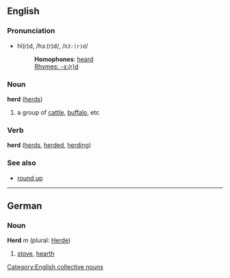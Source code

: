 ==English==
===Pronunciation===
*hî(r)d, /hɜː(r)d/, /<tt>h3:(r)d</tt>/
*:'''Homophones''': [[heard]]
*:[[Rhymes:English:-ɜː(r)d|Rhymes: -ɜː(r)d]]

===Noun===
'''herd''' ([[herds]])

# a group of [[cattle]], [[buffalo]], etc

===Verb===
'''herd''' ([[herds]], [[herded]], [[herding]])

===See also===
*[[round up]]<!-- also hyphenated or single word? may be a synonym -->

----

==German==
===Noun===
'''Herd''' ''m'' (plural: [[Herde]])

# [[stove]], [[hearth]]


[[Category:English collective nouns]]